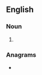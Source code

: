 ==English==

===Noun===
{{head|en|noun plural form}}

# {{plural of|burke|lang=en}}

===Anagrams===
* {{anagrams|en|Bureks|bureks|busker}}
